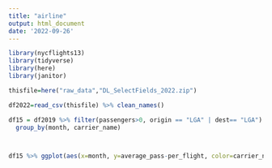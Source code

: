```yaml
---
title: "airline"
output: html_document
date: '2022-09-26'
---
```


```r
library(nycflights13)
library(tidyverse)
library(here)
library(janitor)
```


```r
thisfile=here("raw_data","DL_SelectFields_2022.zip")

df2022=read_csv(thisfile) %>% clean_names()
```


```r
df15 = df2019 %>% filter(passengers>0, origin == "LGA" | dest== "LGA") %>%
  group_by(month, carrier_name)



df15 %>% ggplot(aes(x=month, y=average_pass-per_flight, color=carrier_name))+geom_line()
```